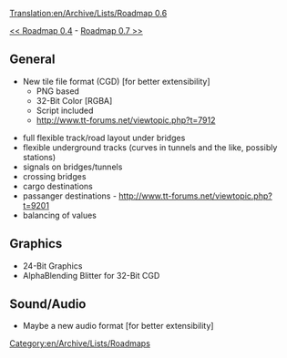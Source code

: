 [[Translation:en/Archive/Lists/Roadmap 0.6]]
[[Category:en/Archive/Lists/Roadmaps]]

[[en/Roadmap 0.4|<< Roadmap 0.4]] - [[en/Archive/Lists/Roadmap 0.7|Roadmap 0.7 >>]]

== General ==

* New tile file format (CGD) [for better extensibility]
** PNG based
** 32-Bit Color [RGBA]
** Script included
** http://www.tt-forums.net/viewtopic.php?t=7912

*full flexible track/road layout under bridges
*flexible underground tracks (curves in tunnels and the like, possibly stations)
*signals on bridges/tunnels
*crossing bridges
*cargo destinations
*passanger destinations - http://www.tt-forums.net/viewtopic.php?t=9201
*balancing of values

== Graphics ==

* 24-Bit Graphics
* AlphaBlending Blitter for 32-Bit CGD

== Sound/Audio ==

* Maybe a new audio format [for better extensibility]